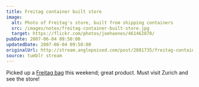 ```yaml
---
title: Freitag container built store
image:
  alt: Photo of Freitag's store, built from shipping containers
  src: /images/notes/freitag-container-built-store.jpg
  target: https://flickr.com/photos/joehaenes/461462878/
pubDate: 2007-06-04 09:50:00
updatedDate: 2007-06-04 09:50:00
originalUrl: http://stream.anglepoised.com/post/2881735/freitag-container-built-store-zurich-switzerland
source: tumblr stream
---
```


Picked up a [Freitag bag](http://www.freitag.ch/en) this weekend; great product. Must visit Zurich and see the store!
